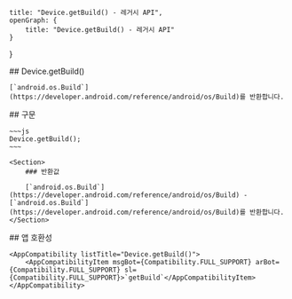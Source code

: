 
    title: "Device.getBuild() - 레거시 API",
    openGraph: {
        title: "Device.getBuild() - 레거시 API"
    }
}

<Section>
    ## Device.getBuild()

    [`android.os.Build`](https://developer.android.com/reference/android/os/Build)를 반환합니다.
</Section>
<Section>
    ## 구문

    ~~~js
    Device.getBuild();
    ~~~

    <Section>
        ### 반환값

        [`android.os.Build`](https://developer.android.com/reference/android/os/Build) - [`android.os.Build`](https://developer.android.com/reference/android/os/Build)를 반환합니다.
    </Section>
</Section>
<Section>
    ## 앱 호환성

    <AppCompatibility listTitle="Device.getBuild()">
        <AppCompatibilityItem msgBot={Compatibility.FULL_SUPPORT} arBot={Compatibility.FULL_SUPPORT} sl={Compatibility.FULL_SUPPORT}>`getBuild`</AppCompatibilityItem>
    </AppCompatibility>
</Section>